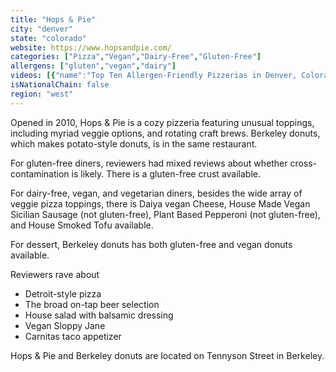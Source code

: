 ```yaml
---
title: "Hops & Pie"
city: "denver"
state: "colorado"
website: https://www.hopsandpie.com/
categories: ["Pizza","Vegan","Dairy-Free","Gluten-Free"]
allergens: ["gluten","vegan","dairy"]
videos: [{"name":"Top Ten Allergen-Friendly Pizzerias in Denver, Colorado","url":"https://www.youtube.com/watch?v=kRkhFcF2jg4"}]
isNationalChain: false
region: "west"
---
```

Opened in 2010, Hops & Pie is a cozy pizzeria featuring unusual toppings, including myriad veggie options, and rotating craft brews. Berkeley donuts, which makes potato-style donuts, is in the same restaurant.

For gluten-free diners, reviewers had mixed reviews about whether cross-contamination is likely. There is a gluten-free crust available.

For dairy-free, vegan, and vegetarian diners, besides the wide array of veggie pizza toppings, there is Daiya vegan Cheese, House Made Vegan Sicilian Sausage (not gluten-free), Plant Based Pepperoni (not gluten-free), and House Smoked Tofu available.

For dessert, Berkeley donuts has both gluten-free and vegan donuts available.

Reviewers rave about
* Detroit-style pizza
* The broad on-tap beer selection
* House salad with balsamic dressing
* Vegan Sloppy Jane
* Carnitas taco appetizer

Hops & Pie and Berkeley donuts are located on Tennyson Street in Berkeley.
